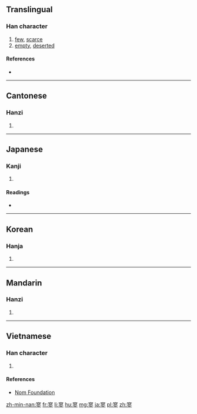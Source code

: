 ==Translingual==

===Han character===
{{Han char|rn=40|rad=宀|as=11|sn=14|four=3020<sub>2</sub>|canj=十尸一竹 (JSMH)|ids=⿱[[宀]][[翏]]}}

# [[few]], [[scarce]]
# [[empty]], [[deserted]]

====References====
* {{Han ref|kx=0291.020|dkj=07292|dj=0575.050|hdz=20951.040|uh=5BE5|ud=23525|bh=B9E9|bd=47593}}

----

==Cantonese==

===Hanzi===
{{yue-hanzi|jyut=liu4|y=liu4}}

# {{defn|lang=yue|sort=宀11}}

----

==Japanese==

===Kanji===
{{ja-kanji|grade=|rs=宀11}}

# {{defn|lang=ja|sort=宀11}}

====Readings====
* {{ja-readings|on=[[りょう]] (ryō)|kun=[[さびしい]] (sabishii)}}

----

==Korean==

===Hanja===
{{ko-hanja|hangeul=료|rv=ryo|mr=ryo}}

# {{defn|lang=ko|sort=宀11}}

----

==Mandarin==

===Hanzi===
{{cmn-hanzi|pin=[[liáo]] ([[liao2]])|wg=liao<sup>2</sup>}}

# {{defn|lang=cmn|sort=宀11}}

----

==Vietnamese==

===Han character===
{{vi-hantu|liêu|rs=宀11}}

# {{defn|lang=vi|sort=宀11}}

====References====
*[http://nomfoundation.org/common/nom_details.php?codepoint=5be5 Nom Foundation]

[[zh-min-nan:寥]]
[[fr:寥]]
[[li:寥]]
[[hu:寥]]
[[mg:寥]]
[[ja:寥]]
[[pl:寥]]
[[zh:寥]]